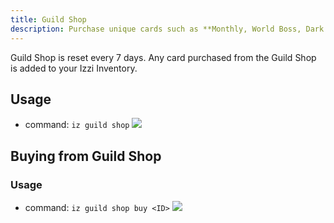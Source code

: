 ```yaml
---
title: Guild Shop
description: Purchase unique cards such as **Monthly, World Boss, Dark Zone, Custom Cards** that are only available in the Guild Shop.
---
```

<Note>Guild Shop is reset every 7 days. Any card purchased from the Guild Shop is added to your Izzi Inventory.</Note>

## Usage
- command: `iz guild shop` <img class="rounded-md" src="../images/guild-shop.jpg" />

## Buying from Guild Shop
### Usage
- command: `iz guild shop buy <ID>` <img class="rounded-md" src="../images/guild-shop1.jpg" />
